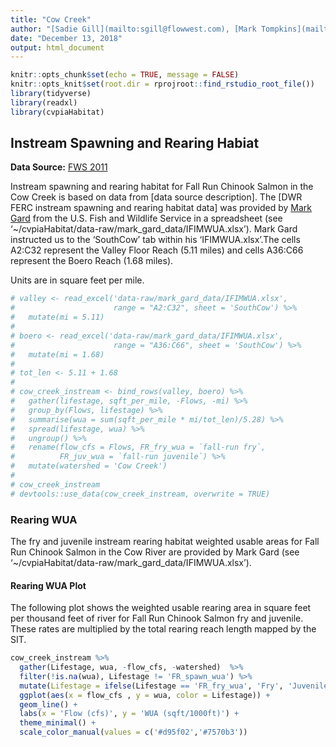 ```yaml
---
title: "Cow Creek"
author: "[Sadie Gill](mailto:sgill@flowwest.com), [Mark Tompkins](mailto:mtompkins@flowwest.com)"
date: "December 13, 2018"
output: html_document
---
```


```r
knitr::opts_chunk$set(echo = TRUE, message = FALSE)
knitr::opts_knit$set(root.dir = rprojroot::find_rstudio_root_file())
library(tidyverse)
library(readxl)
library(cvpiaHabitat)
```

## Instream Spawning and Rearing Habiat

**Data Source:**
[FWS 2011](https://s3-us-west-2.amazonaws.com/cvpiahabitat-r-package/cvpia-sit-model-inputs/FWS2011_SouthCowrpt.pdf)

Instream spawning and rearing habitat for Fall Run Chinook Salmon in the Cow Creek is based on data from [data source description]. The [DWR FERC instream spawning and rearing habitat data] was provided by [Mark Gard](mailto:mark_gard@fws.gov) from the U.S. Fish and Wildlife Service in a spreadsheet (see '~/cvpiaHabitat/data-raw/mark_gard_data/IFIMWUA.xlsx'). Mark Gard instructed us to the 'SouthCow' tab within his 'IFIMWUA.xlsx'.The cells A2:C32 represent the Valley Floor Reach (5.11 miles) and cells A36:C66 represent the Boero Reach (1.68 miles). 

Units are in square feet per mile.


```r
# valley <- read_excel('data-raw/mark_gard_data/IFIMWUA.xlsx', 
#                      range = "A2:C32", sheet = 'SouthCow') %>% 
#   mutate(mi = 5.11)
# 
# boero <- read_excel('data-raw/mark_gard_data/IFIMWUA.xlsx', 
#                      range = "A36:C66", sheet = 'SouthCow') %>% 
#   mutate(mi = 1.68)
# 
# tot_len <- 5.11 + 1.68
# 
# cow_creek_instream <- bind_rows(valley, boero) %>% 
#   gather(lifestage, sqft_per_mile, -Flows, -mi) %>% 
#   group_by(Flows, lifestage) %>% 
#   summarise(wua = sum(sqft_per_mile * mi/tot_len)/5.28) %>% 
#   spread(lifestage, wua) %>% 
#   ungroup() %>% 
#   rename(flow_cfs = Flows, FR_fry_wua = `fall-run fry`, 
#          FR_juv_wua = `fall-run juvenile`) %>% 
#   mutate(watershed = 'Cow Creek')
# 
# cow_creek_instream
# devtools::use_data(cow_creek_instream, overwrite = TRUE)
```

### Rearing WUA
The fry and juvenile instream rearing habitat weighted usable areas for Fall Run Chinook Salmon in the Cow River are provided by Mark Gard (see '~/cvpiaHabitat/data-raw/mark_gard_data/IFIMWUA.xlsx'). 

#### Rearing WUA Plot

The following plot shows the weighted usable rearing area in square feet per thousand feet of river for Fall Run Chinook Salmon fry and juvenile. These rates are multiplied by the total rearing reach length mapped by the SIT. 

``` r
cow_creek_instream %>% 
  gather(Lifestage, wua, -flow_cfs, -watershed)  %>% 
  filter(!is.na(wua), Lifestage != 'FR_spawn_wua') %>%
  mutate(Lifestage = ifelse(Lifestage == 'FR_fry_wua', 'Fry', 'Juvenile')) %>% 
  ggplot(aes(x = flow_cfs , y = wua, color = Lifestage)) +
  geom_line() +
  labs(x = 'Flow (cfs)', y = 'WUA (sqft/1000ft)') + 
  theme_minimal() + 
  scale_color_manual(values = c('#d95f02','#7570b3'))
```


